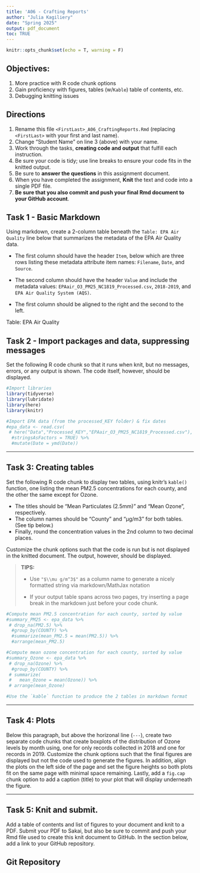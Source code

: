 ```yaml
---
title: 'A06 - Crafting Reports'
author: "Julia Kagiliery" 
date: "Spring 2025"
output: pdf_document
toc: TRUE
---
```

\listoffigures

```r
knitr::opts_chunk$set(echo = T, warning = F)
```

## Objectives:

1.  More practice with R code chunk options
2.  Gain proficiency with figures, tables (w/`Kable`) table of contents, etc.
3.  Debugging knitting issues

## Directions

1.  Rename this file `<FirstLast>_A06_CraftingReports.Rmd` (replacing `<FirstLast>` with your first and last name).
2.  Change "Student Name" on line 3 (above) with your name.
3.  Work through the tasks, **creating code and output** that fulfill each instruction.
4.  Be sure your code is tidy; use line breaks to ensure your code fits in the knitted output.
5.  Be sure to **answer the questions** in this assignment document.
6.  When you have completed the assignment, **Knit** the text and code into a single PDF file.
7.  **Be sure that you also commit and push your final Rmd document to your GitHub account**.

## Task 1 - Basic Markdown

Using markdown, create a 2-column table beneath the `Table: EPA Air Quality` line below that summarizes the metadata of the EPA Air Quality data.

- The first column should have the header `Item`, below which are three rows listing these metadata attribute item names: `Filename`, `Date`, and `Source`.

- The second column should have the header `Value` and include the metadata values: `EPAair_O3_PM25_NC1819_Processed.csv`, `2018-2019`, and `EPA Air Quality System (AQS)`.

- The first column should be aligned to the right and the second to the left.

Table: EPA Air Quality



## Task 2 - Import packages and data, suppressing messages

Set the following R code chunk so that it runs when knit, but no messages, errors, or any output is shown. The code itself, however, should be displayed.

```r
#Import libraries
library(tidyverse)
library(lubridate)
library(here)
library(knitr)

#Import EPA data (from the processed_KEY folder) & fix dates
#epa_data <- read.csv(
 # here("Data","Processed_KEY","EPAair_O3_PM25_NC1819_Processed.csv"),
  #stringsAsFactors = TRUE) %>% 
  #mutate(Date = ymd(Date))
```

---

## Task 3: Creating tables

Set the following R code chunk to display two tables, using knitr's `kable()` function, one listing the mean PM2.5 concentrations for each county, and the other the same except for Ozone. 

-   The titles should be "Mean Particulates (2.5mm)" and "Mean Ozone", respectively. 
-   The column names should be "County" and "µg/m3" for both tables. (See tip below.)
-   Finally, round the concentration values in the 2nd column to two decimal places.

Customize the chunk options such that the code is run but is not displayed in the knitted document. The output, however, should be displayed.

> **TIPS:**
>
> -   Use `"$\\mu g/m^3$"` as a column name to generate a nicely formatted string via markdown/MathJax notation
>
> -   If your output table spans across two pages, try inserting a page break in the markdown just before your code chunk.


```r
#Compute mean PM2.5 concentration for each county, sorted by value
#summary_PM25 <- epa_data %>% 
 # drop_na(PM2.5) %>% 
  #group_by(COUNTY) %>% 
  #summarize(mean_PM2.5 = mean(PM2.5)) %>% 
  #arrange(mean_PM2.5)

#Compute mean ozone concentration for each county, sorted by value
#summary_Ozone <- epa_data %>% 
 # drop_na(Ozone) %>% 
  #group_by(COUNTY) %>% 
 # summarize(
 #   mean_Ozone = mean(Ozone)) %>% 
 # arrange(mean_Ozone)

#Use the `kable` function to produce the 2 tables in markdown format

```

---

## Task 4: Plots

Below this paragraph, but above the horizonal line (`---`), create two separate code chunks that create boxplots of the distribution of Ozone levels by month using, one for only records collected in 2018 and one for records in 2019. Customize the chunk options such that the final figures are displayed but not the code used to generate the figures. In addition, align the plots on the left side of the page and set the figure heights so both plots fit on the same page with minimal space remaining. Lastly, add a `fig.cap` chunk option to add a caption (title) to your plot that will display underneath the figure.


---

\newpage

## Task 5: Knit and submit.

Add a table of contents and list of figures to your document and knit to a PDF. Submit your PDF to Sakai, but also be sure to commit and push your Rmd file used to create this knit document to GitHub. In the section below, add a link to your GitHub repository.

## Git Repository
